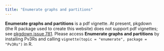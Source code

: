 ```yaml
---
title: "Enumerate graphs and partitions"
---
```


**Enumerate graphs and partitions** is a pdf vignette. At present, pkgdown (the R
package used to create this website) does not support pdf vignettes; see
[pkgdown issue 781](https://github.com/r-lib/pkgdown/issues/781). Please access
**Enumerate graphs and partitions** by installing Pv3Rs and calling
`vignette(topic = "enumerate", package = "Pv3Rs")` in R.


